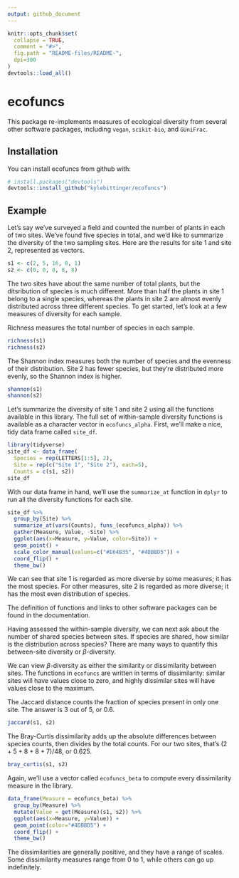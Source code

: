 ```yaml
---
output: github_document
---
```


<!-- README.md is generated from README.Rmd. Please edit that file -->

```r
knitr::opts_chunk$set(
  collapse = TRUE,
  comment = "#>",
  fig.path = "README-files/README-",
  dpi=300
)
devtools::load_all()
```

# ecofuncs

This package re-implements measures of ecological diversity from several other
software packages, including `vegan`, `scikit-bio`, and `GUniFrac`.

## Installation

You can install ecofuncs from github with:

```r
# install.packages("devtools")
devtools::install_github("kylebittinger/ecofuncs")
```

## Example

Let's say we've surveyed a field and counted the number of plants in each of
two sites.  We've found five species in total, and we'd like to summarize
the diversity of the two sampling sites.  Here are the results for site 1 and
site 2, represented as vectors.

```r
s1 <- c(2, 5, 16, 0, 1)
s2 <- c(0, 0, 8, 8, 8)
```

The two sites have about the same number of total plants, but the ditsribution
of species is much different.  More than half the plants in site 1 belong to a
single species, whereas the plants in site 2 are almost evenly distributed
across three different species.  To get started, let's look at a few measures
of diversity for each sample.

Richness measures the total number of species in each sample.

```r
richness(s1)
richness(s2)
```

The Shannon index measures both the number of species and the evenness of their
distribution. Site 2 has fewer species, but they're distributed more evenly, so
the Shannon index is higher.

```r
shannon(s1)
shannon(s2)
```

Let's summarize the diversity of site 1 and site 2 using all the functions
available in this library.  The full set of within-sample diversity functions
is available as a character vector in `ecofuncs_alpha`. First, we'll make a
nice, tidy data frame called `site_df`.

```r
library(tidyverse)
site_df <- data_frame(
  Species = rep(LETTERS[1:5], 2),
  Site = rep(c("Site 1", "Site 2"), each=5),
  Counts = c(s1, s2))
site_df
```

With our data frame in hand, we'll use the `summarize_at` function in `dplyr`
to run all the diversity functions for each site.

```r
site_df %>%
  group_by(Site) %>%
  summarize_at(vars(Counts), funs_(ecofuncs_alpha)) %>%
  gather(Measure, Value, -Site) %>%
  ggplot(aes(x=Measure, y=Value, color=Site)) +
  geom_point() +
  scale_color_manual(values=c("#E64B35", "#4DBBD5")) +
  coord_flip() +
  theme_bw()
```

We can see that site 1 is regarded as more diverse by some measures; it has the
most species. For other measures, site 2 is regarded as more diverse; it has
the most even distribution of species.

The definition of functions and links to other software packages can be found
in the documentation.

Having assessed the within-sample diversity, we can next ask about the number
of shared species between sites.  If species are shared, how similar is the
distribution across species? There are many ways to quantify this between-site
diversity or $\beta$-diversity.

We can view $\beta$-diversity as either the similarity or dissimilarity
between sites. The functions in `ecofuncs` are written in terms of
dissimilarity: similar sites will have values close to zero, and highly
dissimilar sites will have values close to the maximum.

The Jaccard distance counts the fraction of species present in only one site.
The answer is 3 out of 5, or 0.6.

```r
jaccard(s1, s2)
```

The Bray-Curtis dissimilarity adds up the absolute differences between species
counts, then divides by the total counts. For our two sites, that's
$(2 + 5 + 8 + 8 + 7) / 48$, or 0.625.

```r
bray_curtis(s1, s2)
```

Again, we'll use a vector called `ecofuncs_beta` to compute every dissimilarity
measure in the library.

```r
data_frame(Measure = ecofuncs_beta) %>%
  group_by(Measure) %>%
  mutate(Value = get(Measure)(s1, s2)) %>%
  ggplot(aes(x=Measure, y=Value)) +
  geom_point(color="#4DBBD5") +
  coord_flip() +
  theme_bw()
```

The dissimilarities are generally positive, and they have a range of scales.
Some dissimilarity measures range from 0 to 1, while others can go up
indefinitely.

